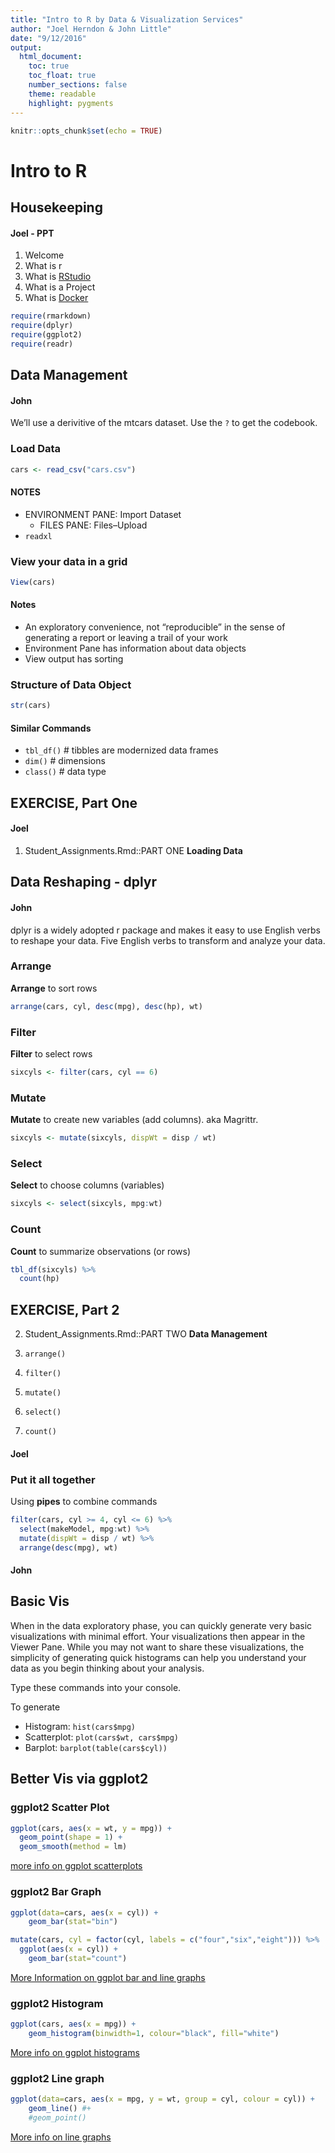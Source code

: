```yaml
---
title: "Intro to R by Data & Visualization Services"
author: "Joel Herndon & John Little"
date: "9/12/2016"
output: 
  html_document:
    toc: true
    toc_float: true
    number_sections: false
    theme: readable
    highlight: pygments
---
```


```r
knitr::opts_chunk$set(echo = TRUE)
```


# Intro to R


## Housekeeping

#### Joel - PPT

1. Welcome
2. What is r
3. What is [RStudio](https://www.rstudio.com/)
4. What is a Project
5. What is [Docker](https://vm-manage.oit.duke.edu/containers/rstudio)

```r
require(rmarkdown)
require(dplyr)
require(ggplot2)
require(readr)
```

## Data Management

#### John

We'll use a derivitive of the mtcars dataset.  Use the `?` to get the codebook.

### Load Data
```r
cars <- read_csv("cars.csv")
```

#### NOTES

* ENVIRONMENT PANE: Import Dataset 
    * FILES PANE: Files--Upload
* `readxl`


### View your data in a grid

```r
View(cars)
```

#### Notes

* An exploratory convenience, not "reproducible" in the sense of generating a report or leaving a trail of your work
* Environment Pane has information about data objects
* View output has sorting 



### Structure of Data Object

```r
str(cars)
```

#### Similar Commands
* `tbl_df()`    # tibbles are modernized data frames
* `dim()`       # dimensions
* `class()`     # data type 

## EXERCISE, Part One

#### Joel

1. Student_Assignments.Rmd::PART ONE
**Loading Data**

## Data Reshaping - dplyr

#### John

dplyr is a widely adopted r package and makes it easy to use English verbs to reshape your data.
Five English verbs to transform and analyze your data.

### Arrange

**Arrange** to sort rows
```r
arrange(cars, cyl, desc(mpg), desc(hp), wt)
```

### Filter

**Filter** to select rows
```r
sixcyls <- filter(cars, cyl == 6)
```

### Mutate

**Mutate** to create new variables (add columns). aka Magrittr.
```r
sixcyls <- mutate(sixcyls, dispWt = disp / wt)
```


### Select
**Select** to choose columns (variables)
```r
sixcyls <- select(sixcyls, mpg:wt)
```

### Count
**Count** to summarize observations (or rows)
```r
tbl_df(sixcyls) %>% 
  count(hp)
```


## EXERCISE, Part 2

2. Student_Assignments.Rmd::PART TWO
**Data Management**

1. `arrange()`
2. `filter()`
3. `mutate()`
4. `select()`
5. `count()`

#### Joel

### Put it all together
Using **pipes** to combine commands
```r

filter(cars, cyl >= 4, cyl <= 6) %>% 
  select(makeModel, mpg:wt) %>%
  mutate(dispWt = disp / wt) %>% 
  arrange(desc(mpg), wt)
```


#### John

## Basic Vis

When in the data exploratory phase, you can quickly generate very basic visualizations with minimal effort.  Your visualizations then appear in the Viewer Pane.  While you may not want to share these visualizations, the simplicity of generating quick histograms can help you understand your data as you begin thinking about your analysis.

Type these commands into your console.

To generate

* Histogram:  `hist(cars$mpg)`
* Scatterplot: `plot(cars$wt, cars$mpg)`
* Barplot:  `barplot(table(cars$cyl))`


## Better Vis via ggplot2

### ggplot2 Scatter Plot
```r
ggplot(cars, aes(x = wt, y = mpg)) +
  geom_point(shape = 1) + 
  geom_smooth(method = lm)
```

[more info on ggplot scatterplots](http://www.cookbook-r.com/Graphs/Scatterplots_(ggplot2)/)


### ggplot2 Bar Graph
```r
ggplot(data=cars, aes(x = cyl)) +
    geom_bar(stat="bin")
```

```r
mutate(cars, cyl = factor(cyl, labels = c("four","six","eight"))) %>% 
  ggplot(aes(x = cyl)) +
    geom_bar(stat="count")
```


[More Information on ggplot bar and line graphs](http://www.cookbook-r.com/Graphs/Bar_and_line_graphs_(ggplot2)/)

### ggplot2 Histogram
```r
ggplot(cars, aes(x = mpg)) +
    geom_histogram(binwidth=1, colour="black", fill="white")
```

[More info on ggplot histograms](http://www.cookbook-r.com/Graphs/Plotting_distributions_(ggplot2))

### ggplot2 Line graph
```r
ggplot(data=cars, aes(x = mpg, y = wt, group = cyl, colour = cyl)) +
    geom_line() #+
    #geom_point()
```

[More info on line graphs](http://www.cookbook-r.com/Graphs/Bar_and_line_graphs_(ggplot2)/)

